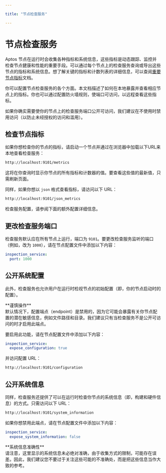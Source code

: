```yaml
---

title: "节点检查服务"

---
```



# 节点检查服务

Aptos 节点在运行时会收集各种指标和系统信息，这些指标是动态跟踪、监控并检查节点健康和性能的重要手段。可以通过每个节点上的检查服务查询或导出这些节点的指标和系统信息。想了解关键的指标和计数列表的详细信息，可以查阅[重要节点指标](important-metrics.mdx)文档。

你可以配置节点检查服务的各个方面。本文档描述了如何在本地暴露并查看相应节点上的指标。你也可以通过配置防火墙规则，使端口可访问，以远程查看这些指标。

<Callout type="warning">
如果你确实需要使你的节点上的检查服务端口公开可访问，我们建议在不使用时禁用访问（以防止未经授权的访问和滥用）。
</Callout>

## 检查节点指标

如果你想检查你的节点的指标，请启动一个节点并通过在浏览器中加载以下URL来本地查看检查服务：

```bash
http://localhost:9101/metrics
```

这将在你查询时显示你节点的所有指标和计数器的值。要查看这些值的最新值，只需刷新页面。

同样，如果你想以 `json` 格式查看指标，请访问以下 URL：

```bash
http://localhost:9101/json_metrics
```

<Callout type="info">
检查服务配置，请参阅下面的额外配置详细信息。
</Callout>

## 更改检查服务端口

检查服务默认应在所有节点上运行，端口为 `9101`。要更改检查服务监听的端口（例如，改为 `1000`），请在节点配置文件中添加以下内容：

```yaml filename="fullnode.yaml"
inspection_service:
  port: 1000
```

## 公开系统配置
此外，检查服务也允许用户在运行时检视节点的初始配置（即，你的节点启动时的配置）。

<Callout type="warning">
**谨慎操作**<br />
默认情况下，配置端点（endpoint）是禁用的，因为它可能会暴露有关你节点配置的潜在敏感信息，例如文件路径和目录。我们建议只有当检查服务不是公开可访问的时才启用此端点。

</Callout>

要启用此功能，请在节点配置文件中添加以下内容：

```yaml filename="fullnode.yaml"
inspection_service:
  expose_configuration: true
```

并访问配置 URL：

```bash
http://localhost:9101/configuration
```

## 公开系统信息

同样，检查服务还提供了可以在运行时检查你节点的系统信息（即，构建和硬件信息）的方式。只需访问以下 URL：

```bash
http://localhost:9101/system_information
```

如果你想禁用此端点，请在节点配置文件中添加以下内容：

```yaml filename="fullnode.yaml"
inspection_service:
  expose_system_information: false
```

<Callout type="info">
**系统信息准确性**<br />
请注意，这里显示的系统信息未必绝对准确，由于收集方式的限制，可能存在误差。因此，我们建议您不要过于关注这些可能的不准确处，而是把这些信息当作大致的参考。
</Callout>